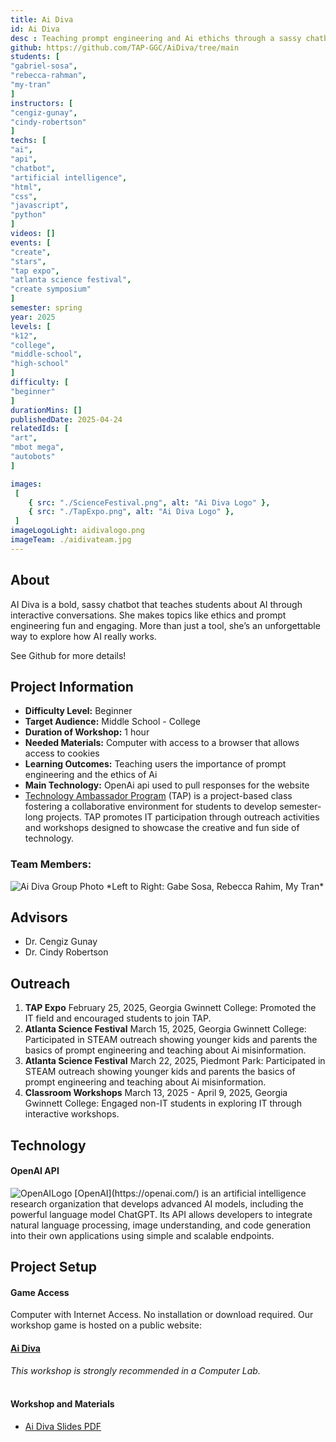 ```yaml
---
title: Ai Diva
id: Ai Diva
desc : Teaching prompt engineering and Ai ethichs through a sassy chatbot and a 20 questions minigame
github: https://github.com/TAP-GGC/AiDiva/tree/main
students: [
"gabriel-sosa",
"rebecca-rahman",
"my-tran"
]
instructors: [
"cengiz-gunay",
"cindy-robertson"
]
techs: [
"ai",
"api",
"chatbot",
"artificial intelligence",
"html",
"css",
"javascript",
"python"
]
videos: []
events: [
"create",
"stars",
"tap expo",
"atlanta science festival",
"create symposium"
]
semester: spring
year: 2025
levels: [
"k12",
"college",
"middle-school",
"high-school"
]
difficulty: [
"beginner"
]
durationMins: []
publishedDate: 2025-04-24
relatedIds: [
"art",
"mbot mega",
"autobots"
]

images:
 [
    { src: "./ScienceFestival.png", alt: "Ai Diva Logo" },
    { src: "./TapExpo.png", alt: "Ai Diva Logo" },
 ]
imageLogoLight: aidivalogo.png
imageTeam: ./aidivateam.jpg
---
```



## About

AI Diva is a bold, sassy chatbot that teaches students about AI through interactive conversations.
She makes topics like ethics and prompt engineering fun and engaging. More than just a tool, she’s an
unforgettable way to explore how AI really works.

See Github for more details!


## Project Information

* **Difficulty Level:** Beginner
* **Target Audience:** Middle School - College
* **Duration of Workshop:** 1 hour
* **Needed Materials:** Computer with access to a browser that allows access to cookies
* **Learning Outcomes:** Teaching users the importance of prompt engineering and the ethics of Ai
* **Main Technology:** OpenAi api used to pull responses for the website
* [Technology Ambassador Program](https://tapggc.org/) (TAP) is a project-based class fostering a collaborative environment for students to develop semester-long projects. TAP promotes IT participation through outreach activities and workshops designed to showcase the creative and fun side of technology.


### Team Members:

<Image src={GroupPhoto} alt="Ai Diva Group Photo" />
*Left to Right: Gabe Sosa, Rebecca Rahim, My Tran*

## Advisors

* Dr. Cengiz Gunay
* Dr. Cindy Robertson

## Outreach

1. **TAP Expo**
February 25, 2025, Georgia Gwinnett College: Promoted the IT field and encouraged students to join TAP.
2. **Atlanta Science Festival**
March 15, 2025, Georgia Gwinnett College: Participated in STEAM outreach showing younger kids and parents the basics of prompt engineering and teaching about Ai misinformation.
3. **Atlanta Science Festival**
March 22, 2025, Piedmont Park: Participated in STEAM outreach showing younger kids and parents the basics of prompt engineering and teaching about Ai misinformation.
4. **Classroom Workshops**
March 13, 2025 - April 9, 2025, Georgia Gwinnett College: Engaged non-IT students in exploring IT through interactive workshops.


## Technology

#### OpenAI API
<Image src={OpenAI} alt="OpenAILogo"/>
[OpenAI](https://openai.com/) is an artificial intelligence research organization that develops advanced AI models, including the powerful language model ChatGPT. Its API allows developers to integrate natural language processing, image understanding, and code generation into their own applications using simple and scalable endpoints.

## Project Setup

#### Game Access

Computer with Internet Access. No installation or download required.
Our workshop game is hosted on a public website:
#### [Ai Diva](https://tap-ggc.github.io/AiDiva/)
*This workshop is strongly recommended in a Computer Lab.*<br /><br />

#### Workshop and Materials
- [Ai Diva Slides PDF ](https://github.com/TAP-GGC/AiDiva/blob/main/documents/workshop%20materials/Ai%20Diva%20Slides.pdf)